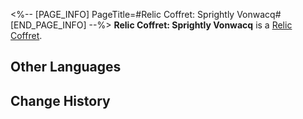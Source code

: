 <%-- [PAGE_INFO]
PageTitle=#Relic Coffret: Sprightly Vonwacq#
[END_PAGE_INFO] --%>
{{Item Infobox
|id          = 71019
|image       = Item Relic Coffret- Sprightly Vonwacq.png
|type        = Relic Coffret
|invCategory = Valuables
|rarity      = 5
|effect      = 
|description = A device used to collect and restore the Lightdust in the Fragmentum to its original form. Use this to obtain a random 5-star relic from the Sprightly Vonwacq set.
}}
{{Description|You never know what's in the box until you open it.<br /><br />''"So it's essentially like buying a lottery ticket?"<br />"At least we don't need to worry about finding a cat that is both dead and alive."''}}
'''Relic Coffret: Sprightly Vonwacq''' is a [[Relic Coffret]].

==Other Languages==
{{Other Languages
|en   = Relic Coffret: Sprightly Vonwacq
|zhs  = 遗器铸盒：生命的翁瓦克
|zht  = 遺器鑄盒：生命的翁瓦克
|ja   = 遺物ボックス：生命のウェンワーク
|ko   = 유물 주조함: 생명의 바커 공
|es   = Cofre de artefactos: Vonwacq el vivaz
|fr   = Coffret à relique : La vie sur Vonwacq
|ru   = Сундук с Реликвиями: Живой Вонвак
|th   = กล่องรีลิกส์: Sprightly Vonwacq
|vi   = Hộp Đúc Di Vật: Vonwacq Hoạt Bát
|de   = Reliktkästchen: Lebhaftes Vonwacq
|id   = Relic Coffret: Sprightly Vonwacq
|pt   = Cofre de Relíquia: Vonwacq Vivaz
}}

==Change History==
{{Change History|1.0}}
